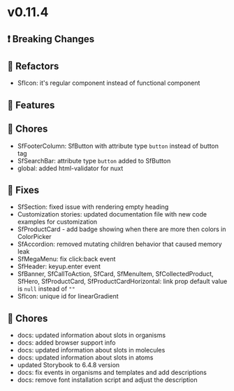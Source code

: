 
<Meta title="Releases/v0.11.x - Latest Minor/v0.11.4 - Latest/Change log" />

# v0.11.4

## ❗ Breaking Changes

## 🔨 Refactors

- SfIcon: it's regular component instead of functional component

## 🚀 Features

## 🧹 Chores
- SfFooterColumn: SfButton with attribute type `button` instead of button tag
- SfSearchBar: attribute type `button` added to SfButton
- global: added html-validator for nuxt

## 🐛 Fixes
- SfSection: fixed issue with rendering empty heading
- Customization stories: updated documentation file with new code examples for customization
- SfProductCard - add badge showing when there are more then colors in ColorPicker
- SfAccordion: removed mutating children behavior that caused memory leak
- SfMegaMenu: fix click:back event 
- SfHeader: keyup.enter event
- SfBanner, SfCallToAction, SfCard, SfMenuItem, SfCollectedProduct, SfHero, SfProductCard, SfProductCardHorizontal: link prop default value is `null` instead of `""`
- SfIcon: unique id for linearGradient

## 🧹 Chores

- docs: updated information about slots in organisms
- docs: added browser support info
- docs: updated information about slots in molecules
- docs: updated information about slots in atoms
- updated Storybook to 6.4.8 version
- docs: fix events in organisms and templates and add descriptions 
- docs: remove font installation script and adjust the description 
